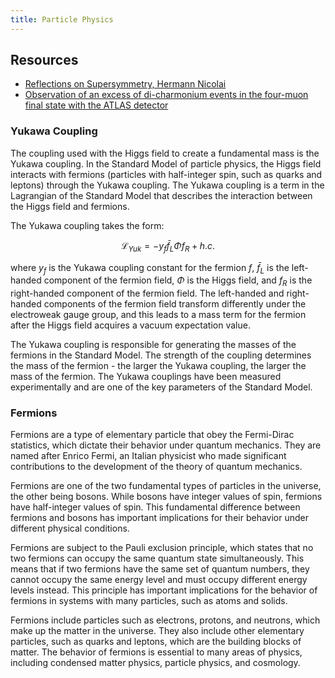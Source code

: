 ```yaml
---
title: Particle Physics
---
```


## Resources

- [Reflections on Supersymmetry, Hermann Nicolai](https://arxiv.org/pdf/2311.06051v1.pdf)
- [Observation of an excess of di-charmonium events in the four-muon final state with the ATLAS detector](https://arxiv.org/abs/2304.08962)

### Yukawa Coupling

The coupling used with the Higgs field to create a fundamental mass is the Yukawa coupling. In the Standard Model of particle physics, the Higgs field interacts with fermions (particles with half-integer spin, such as quarks and leptons) through the Yukawa coupling. The Yukawa coupling is a term in the Lagrangian of the Standard Model that describes the interaction between the Higgs field and fermions.

The Yukawa coupling takes the form:

$$\mathcal{L}_{Yuk} = -y_f \bar{f}_L \Phi f_R + h.c.$$

where $y_f$ is the Yukawa coupling constant for the fermion $f$, $\bar{f}_L$ is the left-handed component of the fermion field, $\Phi$ is the Higgs field, and $f_R$ is the right-handed component of the fermion field. The left-handed and right-handed components of the fermion field transform differently under the electroweak gauge group, and this leads to a mass term for the fermion after the Higgs field acquires a vacuum expectation value.

The Yukawa coupling is responsible for generating the masses of the fermions in the Standard Model. The strength of the coupling determines the mass of the fermion - the larger the Yukawa coupling, the larger the mass of the fermion. The Yukawa couplings have been measured experimentally and are one of the key parameters of the Standard Model.

### Fermions

Fermions are a type of elementary particle that obey the Fermi-Dirac statistics, which dictate their behavior under quantum mechanics. They are named after Enrico Fermi, an Italian physicist who made significant contributions to the development of the theory of quantum mechanics.

Fermions are one of the two fundamental types of particles in the universe, the other being bosons. While bosons have integer values of spin, fermions have half-integer values of spin. This fundamental difference between fermions and bosons has important implications for their behavior under different physical conditions.

Fermions are subject to the Pauli exclusion principle, which states that no two fermions can occupy the same quantum state simultaneously. This means that if two fermions have the same set of quantum numbers, they cannot occupy the same energy level and must occupy different energy levels instead. This principle has important implications for the behavior of fermions in systems with many particles, such as atoms and solids.

Fermions include particles such as electrons, protons, and neutrons, which make up the matter in the universe. They also include other elementary particles, such as quarks and leptons, which are the building blocks of matter. The behavior of fermions is essential to many areas of physics, including condensed matter physics, particle physics, and cosmology.
